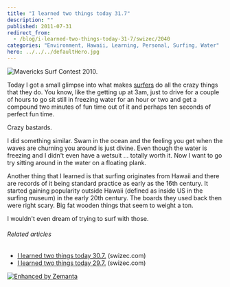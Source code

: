 ```yaml
---
title: "I learned two things today 31.7"
description: ""
published: 2011-07-31
redirect_from:
  - /blog/i-learned-two-things-today-31-7/swizec/2040
categories: "Environment, Hawaii, Learning, Personal, Surfing, Water"
hero: ../../../defaultHero.jpg
---
```


![Mavericks Surf Contest 2010.](https://swizec.com/wp-content/uploads/2011/08/300px-Mavericks_Surf_Contest_2010b3.jpg "Mavericks Surf Contest 2010.")

Today I got a small glimpse into what makes [surfers](http://en.wikipedia.org/wiki/Surfing "Surfing") do all the crazy things that they do. You know, like the getting up at 3am, just to drive for a couple of hours to go sit still in freezing water for an hour or two and get a compound two minutes of fun time out of it and perhaps ten seconds of perfect fun time.

Crazy bastards.

I did something similar. Swam in the ocean and the feeling you get when the waves are churning you around is just divine. Even though the water is freezing and I didn't even have a wetsuit ... totally worth it. Now I want to go try sitting around in the water on a floating plank.

Another thing that I learned is that surfing originates from Hawaii and there are records of it being standard practice as early as the 16th century. It started gaining popularity outside Hawaii (defined as inside US in the surfing museum) in the early 20th century. The boards they used back then were right scary. Big fat wooden things that seem to weight a ton.

I wouldn't even dream of trying to surf with those.

###### Related articles

- [I learned two things today 30.7.](https://swizec.com/blog/2037/swizec/2037) (swizec.com)
- [I learned two things today 29.7.](https://swizec.com/blog/i-learned-two-things-today-29-7/swizec/2022) (swizec.com)

[![Enhanced by Zemanta](https://img.zemanta.com/zemified_e.png?x-id=01a6e7d0-ba96-4b7c-88a8-2a9da497869c)](http://www.zemanta.com/ "Enhanced by Zemanta")
